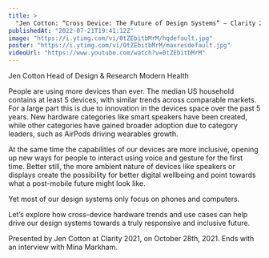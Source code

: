 ```yaml
---
title: >
  "Jen Cotton: “Cross Device: The Future of Design Systems” — Clarity 2021"
publishedAt: "2022-07-21T19:41:12Z"
image: "https://i.ytimg.com/vi/0tZEbitbMrM/hqdefault.jpg"
poster: "https://i.ytimg.com/vi/0tZEbitbMrM/maxresdefault.jpg"
videoUrl: "https://www.youtube.com/watch?v=0tZEbitbMrM"
---
```


Jen Cotton Head of Design & Research Modern Health

People are using more devices than ever. The median US household contains at least 5 devices, with similar trends across comparable markets. For a large part this is due to innovation in the devices space over the past 5 years. New hardware categories like smart speakers have been created, while other categories have gained broader adoption due to category leaders, such as AirPods driving wearables growth.

At the same time the capabilities of our devices are more inclusive, opening up new ways for people to interact using voice and gesture for the first time. Better still, the more ambient nature of devices like speakers or displays create the possibility for better digital wellbeing and point towards what a post-mobile future might look like.

Yet most of our design systems only focus on phones and computers.

Let’s explore how cross-device hardware trends and use cases can help drive our design systems towards a truly responsive and inclusive future.

Presented by Jen Cotton at Clarity 2021, on October 28th, 2021. Ends with an interview with Mina Markham.
